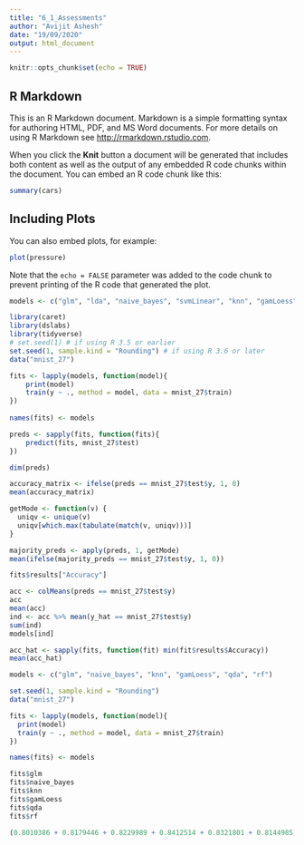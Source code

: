 ```yaml
---
title: "6_1_Assessments"
author: "Avijit Ashesh"
date: "19/09/2020"
output: html_document
---
```


```r
knitr::opts_chunk$set(echo = TRUE)
```

## R Markdown

This is an R Markdown document. Markdown is a simple formatting syntax for authoring HTML, PDF, and MS Word documents. For more details on using R Markdown see <http://rmarkdown.rstudio.com>.

When you click the **Knit** button a document will be generated that includes both content as well as the output of any embedded R code chunks within the document. You can embed an R code chunk like this:

```r
summary(cars)
```

## Including Plots

You can also embed plots, for example:

```r
plot(pressure)
```

Note that the `echo = FALSE` parameter was added to the code chunk to prevent printing of the R code that generated the plot.

```r
models <- c("glm", "lda", "naive_bayes", "svmLinear", "knn", "gamLoess", "multinom", "qda", "rf", "adaboost")

library(caret)
library(dslabs)
library(tidyverse)
# set.seed(1) # if using R 3.5 or earlier
set.seed(1, sample.kind = "Rounding") # if using R 3.6 or later
data("mnist_27")

fits <- lapply(models, function(model){ 
	print(model)
	train(y ~ ., method = model, data = mnist_27$train)
}) 
    
names(fits) <- models
```


```r
preds <- sapply(fits, function(fits){ 
    predict(fits, mnist_27$test)
}) 

dim(preds)
```


```r
accuracy_matrix <- ifelse(preds == mnist_27$test$y, 1, 0)
mean(accuracy_matrix)
```


```r
getMode <- function(v) {
  uniqv <- unique(v)
  uniqv[which.max(tabulate(match(v, uniqv)))]
}

majority_preds <- apply(preds, 1, getMode)
mean(ifelse(majority_preds == mnist_27$test$y, 1, 0))

fits$results["Accuracy"]
```
```r
acc <- colMeans(preds == mnist_27$test$y)
acc
mean(acc)
ind <- acc %>% mean(y_hat == mnist_27$test$y)
sum(ind)
models[ind]
```


```r
acc_hat <- sapply(fits, function(fit) min(fit$results$Accuracy))
mean(acc_hat)
```

```r
models <- c("glm", "naive_bayes", "knn", "gamLoess", "qda", "rf")

set.seed(1, sample.kind = "Rounding")
data("mnist_27")

fits <- lapply(models, function(model){ 
  print(model)
  train(y ~ ., method = model, data = mnist_27$train)
}) 

names(fits) <- models

fits$glm
fits$naive_bayes
fits$knn
fits$gamLoess
fits$qda
fits$rf

```
```r
(0.8010386 + 0.8179446 + 0.8229989 + 0.8412514 + 0.8321801 + 0.8144985)/6
```


